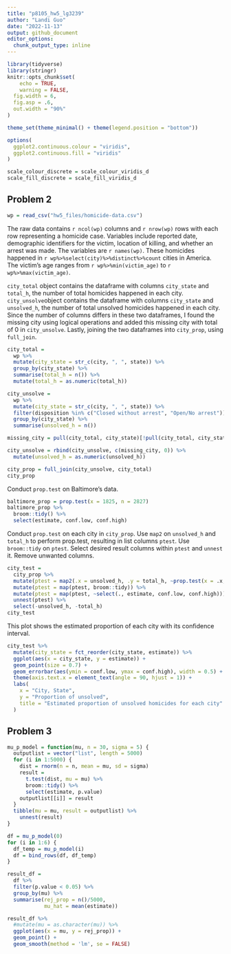 ```yaml
---
title: "p8105_hw5_lg3239"
author: "Landi Guo"
date: "2022-11-13"
output: github_document
editor_options: 
  chunk_output_type: inline
---
```


```r
library(tidyverse)
library(stringr)
knitr::opts_chunk$set(
	echo = TRUE,
	warning = FALSE,
  fig.width = 6,
  fig.asp = .6,
  out.width = "90%"
)

theme_set(theme_minimal() + theme(legend.position = "bottom"))

options(
  ggplot2.continuous.colour = "viridis",
  ggplot2.continuous.fill = "viridis"
)

scale_colour_discrete = scale_colour_viridis_d
scale_fill_discrete = scale_fill_viridis_d
```

## Problem 2
```r
wp = read_csv("hw5_files/homicide-data.csv")
```
The raw data contains `r ncol(wp)` columns and `r nrow(wp)` rows with each row representing a homicide case. Variables include reported date, demographic identifiers for the victim, location of killing, and whether an arrest was made. The variables are `r names(wp)`. These homicides happened in `r wp%>%select(city)%>%distinct%>%count` cities in America. The victim's age ranges from `r wp%>%min(victim_age)` to `r wp%>%max(victim_age)`.

`city_total` object contains the dataframe with columns `city_state` and `total_h`, the number of total homicides happened in each city. `city_unsolve`object contains the dataframe with columns `city_state` and `unsolved_h`, the number of total unsolved homicides happened in each city. Since the number of columns differs in these two dataframes, I found the missing city using logical operations and added this missing city with total of 0 in `city_unsolve`. Lastly, joining the two dataframes into `city_prop`, using `full_join`.
```r
city_total = 
  wp %>%
  mutate(city_state = str_c(city, ", ", state)) %>%
  group_by(city_state) %>%
  summarise(total_h = n()) %>%
  mutate(total_h = as.numeric(total_h))

city_unsolve = 
  wp %>%
  mutate(city_state = str_c(city, ", ", state)) %>%
  filter(disposition %in% c("Closed without arrest", "Open/No arrest")) %>%
  group_by(city_state) %>%
  summarise(unsolved_h = n()) 

missing_city = pull(city_total, city_state)[!pull(city_total, city_state) %in% pull(city_unsolve, city_state)]

city_unsolve = rbind(city_unsolve, c(missing_city, 0)) %>%
  mutate(unsolved_h = as.numeric(unsolved_h))

city_prop = full_join(city_unsolve, city_total)
city_prop
```
Conduct `prop.test` on Baltimore's data.
```r
baltimore_prop = prop.test(x = 1825, n = 2827)
baltimore_prop %>%
  broom::tidy() %>%
  select(estimate, conf.low, conf.high)
```

Conduct `prop.test` on each city in `city_prop`. Use `map2` on `unsolved_h` and `total_h` to perform prop.test, resulting in list columns `ptest`. Use `broom::tidy` on `ptest`. Select desired result columns within `ptest` and `unnest` it. Remove unwanted columns.
```r
city_test =
  city_prop %>%
  mutate(ptest = map2(.x = unsolved_h, .y = total_h, ~prop.test(x = .x, n = .y))) %>%
  mutate(ptest = map(ptest, broom::tidy)) %>%
  mutate(ptest = map(ptest, ~select(., estimate, conf.low, conf.high))) %>%
  unnest(ptest) %>%
  select(-unsolved_h, -total_h)
city_test
```

This plot shows the estimated proportion of each city with its confidence interval.
```r
city_test %>%
  mutate(city_state = fct_reorder(city_state, estimate)) %>%
  ggplot(aes(x = city_state, y = estimate)) +
  geom_point(size = 0.7) +
  geom_errorbar(aes(ymin = conf.low, ymax = conf.high), width = 0.5) +
  theme(axis.text.x = element_text(angle = 90, hjust = 1)) +
  labs(
    x = "City, State",
    y = "Proportion of unsolved",
    title = "Estimated proportion of unsolved homicides for each city"
  )
```

## Problem 3
```r
mu_p_model = function(mu, n = 30, sigma = 5) {
  outputlist = vector("list", length = 5000)
  for (i in 1:5000) {
    dist = rnorm(n = n, mean = mu, sd = sigma)
    result = 
      t.test(dist, mu = mu) %>% 
      broom::tidy() %>% 
      select(estimate, p.value)
    outputlist[[i]] = result
  }
  tibble(mu = mu, result = outputlist) %>%
    unnest(result)
}

```

```r
df = mu_p_model(0)
for (i in 1:6) {
  df_temp = mu_p_model(i)
  df = bind_rows(df, df_temp)
}

result_df = 
  df %>%
  filter(p.value < 0.05) %>%
  group_by(mu) %>%
  summarise(rej_prop = n()/5000,
            mu_hat = mean(estimate))
```

```r
result_df %>%
  #mutate(mu = as.character(mu)) %>%
  ggplot(aes(x = mu, y = rej_prop)) +
  geom_point() +
  geom_smooth(method = 'lm', se = FALSE)
```

```r

```

